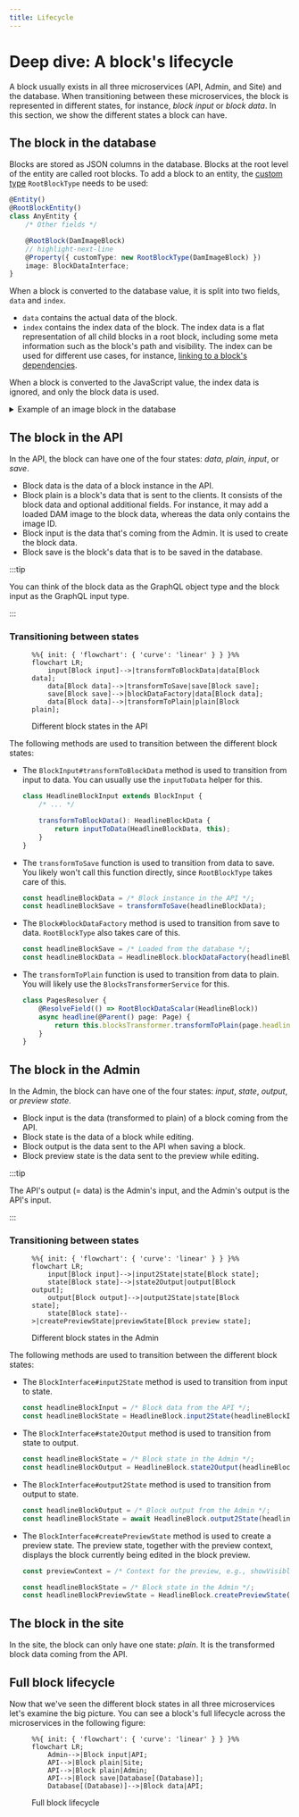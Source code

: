 ```yaml
---
title: Lifecycle
---
```


# Deep dive: A block's lifecycle

A block usually exists in all three microservices (API, Admin, and Site) and the database.
When transitioning between these microservices, the block is represented in different states, for instance, _block input_ or _block data_.
In this section, we show the different states a block can have.

## The block in the database

Blocks are stored as JSON columns in the database.
Blocks at the root level of the entity are called root blocks.
To add a block to an entity, the [custom type](https://mikro-orm.io/docs/custom-types) `RootBlockType` needs to be used:

<!-- TODO Add dedicated page for root blocks -->

```ts title=any.entity.ts
@Entity()
@RootBlockEntity()
class AnyEntity {
    /* Other fields */

    @RootBlock(DamImageBlock)
    // highlight-next-line
    @Property({ customType: new RootBlockType(DamImageBlock) })
    image: BlockDataInterface;
}
```

When a block is converted to the database value, it is split into two fields, `data` and `index`.

-   `data` contains the actual data of the block.
-   `index` contains the index data of the block.
    The index data is a flat representation of all child blocks in a root block, including some meta information such as the block's path and visibility.
    The index can be used for different use cases, for instance, [linking to a block's dependencies](../dependencies).

When a block is converted to the JavaScript value, the index data is ignored, and only the block data is used.

<details>
    <summary>Example of an image block in the database</summary>

```json
{
    "data": {
        "attachedBlocks": [
            {
                "type": "pixelImage",
                "props": { "damFileId": "efbd89db-9b39-49fb-a0d7-6491ca228dec" }
            }
        ],
        "activeType": "pixelImage"
    },
    "index": [
        { "blockname": "DamImage", "jsonPath": "root", "visible": true },
        {
            "blockname": "PixelImage",
            "jsonPath": "root.attachedBlocks.0.props",
            "visible": true,
            "dependencies": [
                { "targetEntityName": "DamFile", "id": "efbd89db-9b39-49fb-a0d7-6491ca228dec" }
            ]
        }
    ]
}
```

</details>

## The block in the API

In the API, the block can have one of the four states: _data_, _plain_, _input_, or _save_.

-   Block data is the data of a block instance in the API.
-   Block plain is a block's data that is sent to the clients.
    It consists of the block data and optional additional fields.
    For instance, it may add a loaded DAM image to the block data, whereas the data only contains the image ID.
-   Block input is the data that's coming from the Admin. It is used to create the block data.
-   Block save is the block's data that is to be saved in the database.

<!-- TODO add a dedicated page on block plain transformation -->

:::tip

You can think of the block data as the GraphQL object type and the block input as the GraphQL input type.

:::

### Transitioning between states

<figure>

```mermaid
%%{ init: { 'flowchart': { 'curve': 'linear' } } }%%
flowchart LR;
    input[Block input]-->|transformToBlockData|data[Block data];
    data[Block data]-->|transformToSave|save[Block save];
    save[Block save]-->|blockDataFactory|data[Block data];
    data[Block data]-->|transformToPlain|plain[Block plain];
```

<figcaption>Different block states in the API</figcaption>

</figure>

The following methods are used to transition between the different block states:

-   The `BlockInput#transformToBlockData` method is used to transition from input to data.
    You can usually use the `inputToData` helper for this.

    ```ts
    class HeadlineBlockInput extends BlockInput {
        /* ... */

        transformToBlockData(): HeadlineBlockData {
            return inputToData(HeadlineBlockData, this);
        }
    }
    ```

-   The `transformToSave` function is used to transition from data to save.
    You likely won't call this function directly, since `RootBlockType` takes care of this.

    ```ts
    const headlineBlockData = /* Block instance in the API */;
    const headlineBlockSave = transformToSave(headlineBlockData);
    ```

-   The `Block#blockDataFactory` method is used to transition from save to data.
    `RootBlockType` also takes care of this.

    ```ts
    const headlineBlockSave = /* Loaded from the database */;
    const headlineBlockData = HeadlineBlock.blockDataFactory(headlineBlockSave);
    ```

-   The `transformToPlain` function is used to transition from data to plain.
    You will likely use the `BlocksTransformerService` for this.

    ```ts
    class PagesResolver {
        @ResolveField(() => RootBlockDataScalar(HeadlineBlock))
        async headline(@Parent() page: Page) {
            return this.blocksTransformer.transformToPlain(page.headline);
        }
    }
    ```

## The block in the Admin

In the Admin, the block can have one of the four states: _input_, _state_, _output_, or _preview state_.

-   Block input is the data (transformed to plain) of a block coming from the API.
-   Block state is the data of a block while editing.
-   Block output is the data sent to the API when saving a block.
-   Block preview state is the data sent to the preview while editing.

:::tip

The API's output (= data) is the Admin's input, and the Admin's output is the API's input.

:::

### Transitioning between states

<figure>

```mermaid
%%{ init: { 'flowchart': { 'curve': 'linear' } } }%%
flowchart LR;
    input[Block input]-->|input2State|state[Block state];
    state[Block state]-->|state2Output|output[Block output];
    output[Block output]-->|output2State|state[Block state];
    state[Block state]-->|createPreviewState|previewState[Block preview state];
```

<figcaption>Different block states in the Admin</figcaption>

</figure>

The following methods are used to transition between the different block states:

-   The `BlockInterface#input2State` method is used to transition from input to state.

    ```ts
    const headlineBlockInput = /* Block data from the API */;
    const headlineBlockState = HeadlineBlock.input2State(headlineBlockInput);
    ```

-   The `BlockInterface#state2Output` method is used to transition from state to output.

    ```ts
    const headlineBlockState = /* Block state in the Admin */;
    const headlineBlockOutput = HeadlineBlock.state2Output(headlineBlockState);
    ```

-   The `BlockInterface#output2State` method is used to transition from output to state.

    ```ts
    const headlineBlockOutput = /* Block output from the Admin */;
    const headlineBlockState = await HeadlineBlock.output2State(headlineBlockOutput);
    ```

-   The `BlockInterface#createPreviewState` method is used to create a preview state.
    The preview state, together with the preview context, displays the block currently being edited in the block preview.

    ```ts
    const previewContext = /* Context for the preview, e.g., showVisibleOnly */

    const headlineBlockState = /* Block state in the Admin */;
    const headlineBlockPreviewState = HeadlineBlock.createPreviewState(headlineBlockState, previewContext);
    ```

## The block in the site

In the site, the block can only have one state: _plain_.
It is the transformed block data coming from the API.

## Full block lifecycle

Now that we've seen the different block states in all three microservices let's examine the big picture.
You can see a block's full lifecycle across the microservices in the following figure:

<figure>

```mermaid
%%{ init: { 'flowchart': { 'curve': 'linear' } } }%%
flowchart LR;
    Admin-->|Block input|API;
    API-->|Block plain|Site;
    API-->|Block plain|Admin;
    API-->|Block save|Database[(Database)];
    Database[(Database)]-->|Block data|API;
```

<figcaption>Full block lifecycle</figcaption>

</figure>

